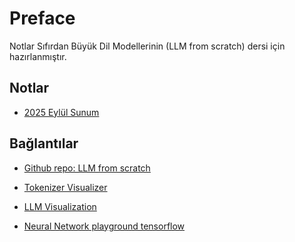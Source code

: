 # Preface {.unnumbered}

Notlar Sıfırdan Büyük Dil Modellerinin (LLM from scratch) dersi için hazırlanmıştır.


## Notlar

- [2025 Eylül Sunum](sunum-LLM-giris-2025.html)



## Bağlantılar

- [Github repo: LLM from scratch](https://github.com/rasbt/LLMs-from-scratch)

- [Tokenizer Visualizer](https://tiktokenizer.vercel.app/)

- [LLM Visualization](https://bbycroft.net/llm)

- [Neural Network playground tensorflow](https://playground.tensorflow.org/)








